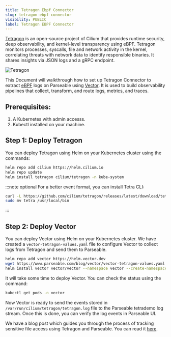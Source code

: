 ```yaml
---
title: Tetragon Ebpf Connector
slug: tetragon-ebpf-connector
visibility: PUBLIC
label: Tetragon EBPF Connector
---
```


<head>
<title>How to Set Up Tetragon Connector | Parseable</title>
<meta charSet="utf-8" />
<meta name="twitter:card" content="summary" />
</head>

[Tetragon](https://tetragon.io/) is an open-source project of Cilium that provides runtime security, deep observability, and kernel-level transparency using eBPF.
Tetragon monitors processes, syscalls, file and network activity in the kernel, correlating threats with network data to identify responsible binaries. It shares insights via JSON logs and a gRPC endpoint.

![Tetragon](https://cdn.hashnode.com/res/hashnode/image/upload/v1731045809603/tZ4KeWbHe.png?auto=format)

This Document will walkthrough how to set up Tetragon Connector to extract [eBPF](https://ebpf.io/) logs on Parseable using [Vector](https://vector.dev/). It is used to build observability pipelines that collect, transform, and route logs, metrics, and traces.

## Prerequisites: 

1. A Kubernetes with admin accesss. 
2. Kubectl installed on your machine.

## Step 1: Deploy Tetragon

You can deploy Tetragon using Helm on your Kubernetes cluster using the commands:

```bash
helm repo add cilium https://helm.cilium.io
helm repo update
helm install tetragon cilium/tetragon -n kube-system
```

:::note optional
For a better event format, you can install Tetra CLI:
```bash
curl -L https://github.com/cilium/tetragon/releases/latest/download/tetra-linux-amd64.tar.gz | tar -xz
sudo mv tetra /usr/local/bin
```
:::

## Step 2: Deploy Vector

You can deploy Vector using Helm on your Kubernetes cluster. We have created a `vector-tetragon-values.yaml` file to configure Vector to collect logs from Tetragon and send them to Parseable. 

```bash
helm repo add vector https://helm.vector.dev
wget https://www.parseable.com/blog/vector/vector-tetragon-values.yaml
helm install vector vector/vector --namespace vector --create-namespace --values vector-tetragon-values.yaml
```
It will take some time to deploy Vector. You can check the status using the command:

```bash
kubectl get pods -n vector
```
Now Vector is ready to send the events stored in` /var/run/cilium/tetragon/tetragon.log` file to the Parseable tetrademo log stream. Once this is done, you can verify the log events in Parseable UI.


We have a blog post which guides you through the process of tracking sensitive file access using Tetragon and Parseable. You can read it [here](https://www.parseable.com/blog/ebpf-log-analytics-in-kubernetes-cluster).


